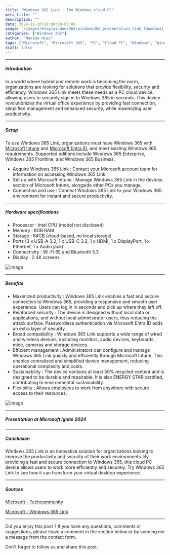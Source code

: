 ```yaml
---
title: "Windows 365 Link : The Windows cloud PC"
meta_title: ""
description: ""
date: 2024-11-20T10:00:00-05:00
image: "/images/blog/windows365/windows365_presentation_link_thumbnail.png"
categories: ["Windows 365"]
author: "Maxime Hiez"
tags: ["Microsoft", "Microsoft 365", "PC", "Cloud PC", "Windows", "Windows 365 Link"]
draft: false
---
```

---

##### Introduction
In a world where hybrid and remote work is becoming the norm, organizations are looking for solutions that provide flexibility, security and efficiency. Windows 365 Link meets these needs as a PC cloud device, allowing users to securely sign in to Windows 365 in seconds. This device revolutionizes the virtual office experience by providing fast connection, simplified management and enhanced security, while maximizing user productivity.

---

##### Setup
To use Windows 365 Link, organizations must have Windows 365 with <u>Microsoft Intune</u> and <u>Microsoft Entra ID</u>, and meet existing Windows 365 requirements. Supported editions include Windows 365 Enterprise, Windows 365 Frontline, and Windows 365 Business.

- Acquire Windows 365 Link : Contact your Microsoft account team for information on accessing Windows 365 Link.
- Set up with Microsoft Intune : Manage Windows 365 Link in the devices section of Microsoft Intune, alongside other PCs you manage.
- Connection and use : Connect Windows 365 Link to your Windows 365 environment for instant and secure productivity.

---

##### Hardware specifications
- Processor : Intel CPU (model not disclosed)
- Memory : 8GB RAM
- Storage : 64GB (cloud-based, no local storage)
- Ports (3 x USB-A 3.2, 1 x USB-C 3.2, 1 x HDMI, 1 x DisplayPort, 1 x Ethernet, 1 x Audio jack)
- Connectivity : Wi-Fi 6E and Bluetooth 5.3
- Display : 2 4K screens

![image](/images/blog/windows365/windows365_presentation_link_001.png)

---

##### Benefits

- Maximized productivity : Windows 365 Link enables a fast and secure connection to Windows 365, providing a responsive and smooth user experience. Users can log in in seconds and pick up where they left off.
- Reinforced security : The device is designed without local data or applications, and without local administrator users, thus reducing the attack surface. Passwordless authentication via Microsoft Entra ID adds an extra layer of security.
- Broad compatibility : Windows 365 Link supports a wide range of wired and wireless devices, including monitors, audio devices, keyboards, mice, cameras and storage devices.
- Efficient management : Administrators can configure and manage Windows 365 Link quickly and efficiently through Microsoft Intune. This enables centralized and simplified device management, reducing operational complexity and costs.
- Sustainability : The device contains at least 50% recycled content and is designed to be durable and repairable. It is also ENERGY STAR certified, contributing to environmental sustainability.
- Flexibility : Allows employees to work from anywhere with secure access to their resources.

![image](/images/blog/windows365/windows365_presentation_link_002.png)

---

##### Presentation at Microsoft Ignite 2024
<Youtube client:load id="BQpNTDgzIn8" title="Introducing Windows 365 Link at Microsoft Ignite 2024" />

---

##### Conclusion

Windows 365 Link is an innovative solution for organizations looking to improve the productivity and security of their work environments. By providing a fast and secure connection to Windows 365, this cloud PC device allows users to work more efficiently and securely. Try Windows 365 Link to see how it can transform your virtual desktop experience.

---

##### Sources
[Microsoft - Techcommunity](https://techcommunity.microsoft.com/blog/windows-itpro-blog/windows-365-link%E2%80%94the-first-cloud-pc-device-for-windows-365/4302687)

[Microsoft - Windows 365 Link](https://www.microsoft.com/en-us/windows-365/link)

---


Did you enjoy this post ? If you have any questions, comments or suggestions, please leave a comment in the section below or by sending me a message from the contact form.

Don't forget to follow us and share this post.